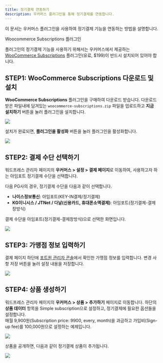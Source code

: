 ```yaml
---
title: 정기결제 연동하기
description: 우커머스 플러그인을 통해 정기결제를 연동합니다.
---
```



이 문서는 우커머스 플러그인을 사용하여 정기결제 기능을 연동하는 방법을 설명합니다.

<Hint style="info">
Woocommerce Subscriptions 플러그인

플러그인의 정기결제 기능을 사용하기 위해서는 우커머스에서 제공하는 [WooCommerce Subscriptions](https://woocommerce.com/products/woocommerce-subscriptions/) 플러그인(유료, $199)이 반드시 설치되어 있어야 합니다.

</Hint>

## STEP1: WooCommerce Subscriptions 다운로드 및 설치

**WooCommerce Subscriptions** 플러그인을 구매하여 다운로드 받습니다. 다운로드 받은 파일내에 담겨있는 `woocommerce-subscriptions.zip` 파일을 업로드하고 **지금 설치하기** 버튼을 눌러 플러그인을 설치합니다.

![](</gitbook-assets/ko/woosub-1.png>)

설치가 완료되면, **플러그인을 활성화** 버튼을 눌러 플러그인을 활성화합니다.

![](</gitbook-assets/ko/woosub-2.png>)

## STEP2: 결제 수단 선택하기

워드프레스 관리자 페이지의 **우커머스 > 설정 > 결제 페이지**로 이동하여, 사용하고자 하는 아임포트 정기결제 수단을 선택합니다.

다음 PG사의 경우, 정기결제 수단을 다음과 같이 선택합니다.

- **나이스정보통신**: 아임포트(KEY-IN결제/정기결제)
- **KG이니시스 / JTNet / 다날(신용카드, 휴대폰소액결제)**: 아임포트(정기결제-결제창방식)

결제 수단을 아임포트(정기결제-결제창방식)으로 선택한 화면입니다.

![](</gitbook-assets/ko/woosub-3.png>)

## STEP3: 가맹점 정보 입력하기

결제 페이지 하단에 [포트원 관리자 콘솔](https://admin.portone.io)에서 확인한 가맹점 정보를 입력합니다. 변경 사항 저장 버튼을 눌러 설정 내용을 저장합니다.

![](</gitbook-assets/ko/woosub-4.png>)

## STEP4: 상품 생성하기

워드프레스 관리자 페이지의 **우커머스 > 상품 > 추가하기** 페이지로 이동합니다. 하단의 **상품 데이터** 항목을 Simple subscription으로 설정하고, 정기결제에 필요한 옵션들을 설정합니다.\
매월 9,900원(Subscription price: 9900, every, month)을 과금하고 가입비(Sign-up fee)를 100,000원으로 설정하는 예제입니다.

![](</gitbook-assets/ko/woosub-5.png>)

상품을 공개하면, 다음과 같이 정기결제 상품이 추가됩니다.

![](</gitbook-assets/ko/woosub-6.png>)
